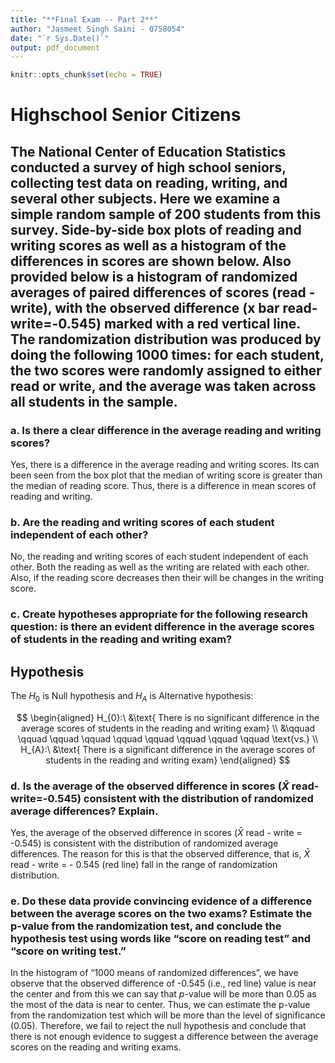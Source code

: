 ```yaml
---
title: "**Final Exam -- Part 2**"
author: "Jasmeet Singh Saini - 0758054"
date: "`r Sys.Date()`"
output: pdf_document
---
```


```r
knitr::opts_chunk$set(echo = TRUE)
```

# Highschool Senior Citizens

## The National Center of Education Statistics conducted a survey of high school seniors, collecting test data on reading, writing, and several other subjects. Here we examine a simple random sample of 200 students from this survey. Side-by-side box plots of reading and writing scores as well as a histogram of the differences in scores are shown below. Also provided below is a histogram of randomized averages of paired differences of scores (read - write), with the observed difference (x bar read-write=-0.545) marked with a red vertical line. The randomization distribution was produced by doing the following 1000 times: for each student, the two scores were randomly assigned to either read or write, and the average was taken across all students in the sample.

### a. Is there a clear difference in the average reading and writing scores?

Yes, there is a difference in the average reading and writing scores. Its can been seen from the box plot that the median of writing score is greater than the median of reading score. Thus, there is a difference in mean scores of reading and writing.

### b. Are the reading and writing scores of each student independent of each other?

No, the reading and writing scores of each student independent of each other. Both the reading as well as the writing are related with each other. Also, if the reading score decreases then their will be changes in the writing score. 

### c. Create hypotheses appropriate for the following research question: is there an evident difference in the average scores of students in the reading and writing exam?

## Hypothesis

The $H_{0}$ is Null hypothesis and $H_{A}$ is Alternative hypothesis:

$$
\begin{aligned}
H_{0}:\ &\text{ There is no significant difference in the average scores of students in the reading and writing exam} \\
&\qquad \qquad \qquad \qquad \qquad \qquad \qquad \qquad \qquad \text{vs.} \\
H_{A}:\ &\text{ There is a significant difference in the average scores of students in the reading and writing exam}
\end{aligned}
$$

### d. Is the average of the observed difference in scores ($\bar{X}$ read-write=-0.545) consistent with the distribution of randomized average differences? Explain.

Yes, the average of the observed difference in scores ($\bar{X}$ read - write = -0.545) is consistent with the distribution of randomized average differences. The reason for this is that the observed difference, that is, $\bar{X}$ read - write = - 0.545 (red line) fall in the range of randomization distribution.


### e. Do these data provide convincing evidence of a difference between the average scores on the two exams? Estimate the p-value from the randomization test, and conclude the hypothesis test using words like “score on reading test” and “score on writing test.”

In the histogram of “1000 means of randomized differences”, we have observe that the observed difference of -0.545 (i.e., red line) value is near the center and from this we can say that *p*-value will be more than 0.05 as the most of the data is near to center. Thus, we can estimate the p-value from the randomization test which will be more than the level of significance (0.05). Therefore, we fail to reject the null hypothesis and conclude that there is not enough evidence to suggest a difference between the average scores on the reading and writing exams.
